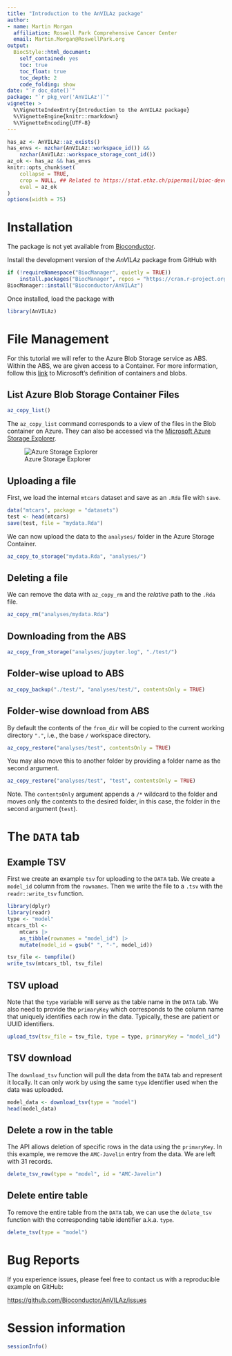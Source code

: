 ```yaml
---
title: "Introduction to the AnVILAz package"
author: 
- name: Martin Morgan
  affiliation: Roswell Park Comprehensive Cancer Center
  email: Martin.Morgan@RoswellPark.org
output: 
  BiocStyle::html_document:
    self_contained: yes
    toc: true
    toc_float: true
    toc_depth: 2
    code_folding: show
date: "`r doc_date()`"
package: "`r pkg_ver('AnVILAz')`"
vignette: >
  %\VignetteIndexEntry{Introduction to the AnVILAz package}
  %\VignetteEngine{knitr::rmarkdown}
  %\VignetteEncoding{UTF-8}  
---
```


```r
has_az <- AnVILAz::az_exists()
has_envs <- nzchar(AnVILAz::workspace_id()) &&
    nzchar(AnVILAz::workspace_storage_cont_id())
az_ok <- has_az && has_envs
knitr::opts_chunk$set(
    collapse = TRUE,
    crop = NULL, ## Related to https://stat.ethz.ch/pipermail/bioc-devel/2020-April/016656.html
    eval = az_ok
)
options(width = 75)
```

# Installation

The package is not yet available from [Bioconductor](https://bioconductor.org). 

Install the development version of the _AnVILAz_ package from GitHub
with

```r
if (!requireNamespace("BiocManager", quietly = TRUE))
    install.packages("BiocManager", repos = "https://cran.r-project.org")
BiocManager::install("Bioconductor/AnVILAz")
```

Once installed, load the package with

```r
library(AnVILAz)
```

# File Management

For this tutorial we will refer to the Azure Blob Storage service as ABS.
Within the ABS, we are given access to a Container. For more information,
follow this [link](https://learn.microsoft.com/en-us/azure/storage/blobs/storage-blobs-introduction#containers)
to Microsoft's definition of containers and blobs.

## List Azure Blob Storage Container Files

```r
az_copy_list()
```

The `az_copy_list` command corresponds to a view of the files in the Blob
container on Azure. They can also be accessed via the
[Microsoft Azure Storage Explorer](https://azure.microsoft.com/en-us/products/storage/storage-explorer).

![Azure Storage Explorer](AzStorageExplorer.png)

## Uploading a file

First, we load the internal `mtcars` dataset and save as an `.Rda` file with
`save`.

```r
data("mtcars", package = "datasets")
test <- head(mtcars)
save(test, file = "mydata.Rda")
```

We can now upload the data to the `analyses/` folder in the Azure Storage
Container.

```r
az_copy_to_storage("mydata.Rda", "analyses/")
```

## Deleting a file

We can remove the data with `az_copy_rm` and the _relative_ path to the `.Rda`
file.

```r
az_copy_rm("analyses/mydata.Rda")
```

## Downloading from the ABS

```r
az_copy_from_storage("analyses/jupyter.log", "./test/")
```

## Folder-wise upload to ABS

```r
az_copy_backup("./test/", "analyses/test/", contentsOnly = TRUE)
```

## Folder-wise download from ABS

By default the contents of the `from_dir` will be copied to the current
working directory `"."`, i.e., the base `/` workspace directory.

```r
az_copy_restore("analyses/test", contentsOnly = TRUE)
```

You may also move this to another folder by providing a folder name as the
second argument.

```r
az_copy_restore("analyses/test", "test", contentsOnly = TRUE)
```

Note. The `contentsOnly` argument appends a `/*` wildcard to the folder and
moves only the contents to the desired folder, in this case, the folder in the
second argument (`test`).

# The `DATA` tab

## Example TSV

First we create an example `tsv` for uploading to the `DATA` tab. We create a
`model_id` column from the `rownames`. Then we write the file to a `.tsv` with
the `readr::write_tsv` function.

```r
library(dplyr)
library(readr)
type <- "model"
mtcars_tbl <-
    mtcars |>
    as_tibble(rownames = "model_id") |>
    mutate(model_id = gsub(" ", "-", model_id))

tsv_file <- tempfile()
write_tsv(mtcars_tbl, tsv_file)
```

## TSV upload

Note that the `type` variable will serve as the table name in the `DATA` tab.
We also need to provide the `primaryKey` which corresponds to the column
name that uniquely identifies each row in the data. Typically, these are
patient or UUID identifiers.

```r
upload_tsv(tsv_file = tsv_file, type = type, primaryKey = "model_id")
```

## TSV download 

The `download_tsv` function will pull the data from the `DATA` tab and
represent it locally. It can only work by using the same `type` identifier
used when the data was uploaded.

```r
model_data <- download_tsv(type = "model")
head(model_data)
```

## Delete a row in the table

The API allows deletion of specific rows in the data using the `primaryKey`.
In this example, we remove the `AMC-Javelin` entry from the data. We are left
with 31 records.

```r
delete_tsv_row(type = "model", id = "AMC-Javelin")
```

## Delete entire table

To remove the entire table from the `DATA` tab, we can use the `delete_tsv`
function with the corresponding table identifier a.k.a. `type`.

```r
delete_tsv(type = "model")
```

# Bug Reports

If you experience issues, please feel free to contact us with a reproducible
example on GitHub:

<https://github.com/Bioconductor/AnVILAz/issues>

# Session information {.unnumbered}

```r
sessionInfo()
```
